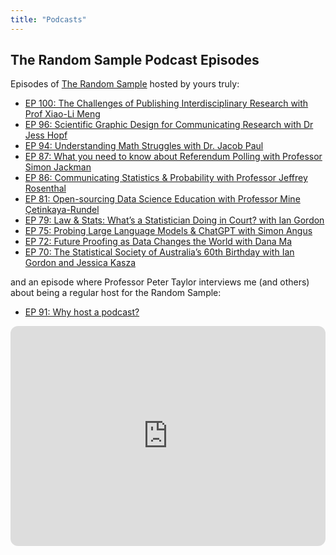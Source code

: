 ```yaml
---
title: "Podcasts"
---
```


## The Random Sample Podcast Episodes {#podcast-episodes}

Episodes of [The Random Sample](https://www.therandomsample.com.au/) hosted by yours truly:

-   [EP 100: The Challenges of Publishing Interdisciplinary Research with Prof Xiao-Li Meng](https://www.therandomsample.com.au/podcast/the-publication-puzzle-part-2/)
-   [EP 96: Scientific Graphic Design for Communicating Research with Dr Jess Hopf](https://www.therandomsample.com.au/podcast/scientific-graphic-design/)
-   [EP 94: Understanding Math Struggles with Dr. Jacob Paul](https://www.therandomsample.com.au/podcast/understanding-maths-struggles/)
-   [EP 87: What you need to know about Referendum Polling with Professor Simon Jackman](https://www.therandomsample.com.au/podcast/referendum-polling/)
-   [EP 86: Communicating Statistics & Probability with Professor Jeffrey Rosenthal](https://www.therandomsample.com.au/podcast/jeffrey-rosenthal/)
-   [EP 81: Open-sourcing Data Science Education with Professor Mine Çetinkaya-Rundel](https://www.therandomsample.com.au/podcast/open-education/)
-   [EP 79: Law & Stats: What's a Statistician Doing in Court? with Ian Gordon](https://www.therandomsample.com.au/podcast/statisticians-in-legal-cases/)
-   [EP 75: Probing Large Language Models & ChatGPT with Simon Angus](https://www.therandomsample.com.au/podcast/chatgpt/)
-   [EP 72: Future Proofing as Data Changes the World with Dana Ma](https://www.therandomsample.com.au/podcast/future-proofing/)
-   [EP 70: The Statistical Society of Australia's 60th Birthday with Ian Gordon and Jessica Kasza](https://www.therandomsample.com.au/podcast/ssa-60th/)

and an episode where Professor Peter Taylor interviews me (and others) about being a regular host for the Random Sample:

-   [EP 91: Why host a podcast?](https://www.therandomsample.com.au/podcast/why-host-a-podcast/)

<iframe style="border-radius:12px" src="https://open.spotify.com/embed/playlist/73TelUFx5Vrfdx8ilNEBXE?utm_source=generator" width="100%" height="352" frameBorder="0" allowfullscreen="" allow="autoplay; clipboard-write; encrypted-media; fullscreen; picture-in-picture" loading="lazy"></iframe>
